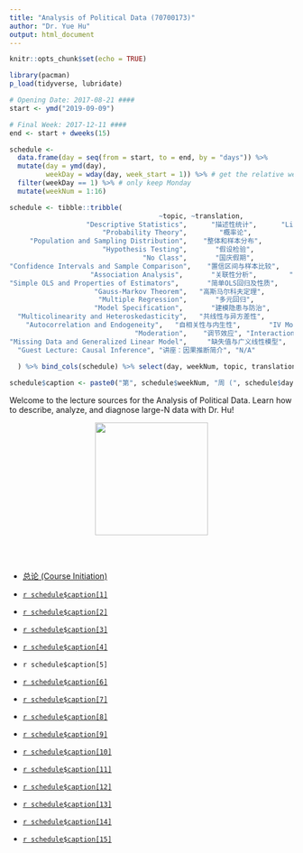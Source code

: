 ```yaml
---
title: "Analysis of Political Data (70700173)"
author: "Dr. Yue Hu"
output: html_document
---
```


```r
knitr::opts_chunk$set(echo = TRUE)
```

```r
library(pacman)
p_load(tidyverse, lubridate)

# Opening Date: 2017-08-21 ####
start <- ymd("2019-09-09")

# Final Week: 2017-12-11 ####
end <- start + dweeks(15)

schedule <-
  data.frame(day = seq(from = start, to = end, by = "days")) %>%
  mutate(day = ymd(day),
         weekDay = wday(day, week_start = 1)) %>% # get the relative week number
  filter(weekDay == 1) %>% # only keep Monday
  mutate(weekNum = 1:16)

schedule <- tibble::tribble(
                                     ~topic, ~translation,                  ~lab,
                   "Descriptive Statistics",      "描述性统计",      "Linear Algebra and Calculus",
                       "Probability Theory",        "概率论",            "Intro to R",
     "Population and Sampling Distribution",    "整体和样本分布",          "Rmarkdown",
                       "Hypothesis Testing",       "假设检验",          "Data Input and Recoding",
                                 "No Class",       "国庆假期",              "(SKIP)",
"Confidence Intervals and Sample Comparison",    "置信区间与样本比较",        "Data Manipulation (`tidyverse`)",
                    "Association Analysis",       "关联性分析",        "Simulation",
"Simple OLS and Properties of Estimators",       "简单OLS回归及性质",        "Hypothesis Test",
                     "Gauss-Markov Theorem",   "高斯马尔科夫定理",                 "OLS",
                      "Multiple Regression",       "多元回归",                 "OLS Visualization",
                     "Model Specification",       "建模隐患与防治",           "Diagnosis",
  "Multicolinearity and Heteroskedasticity",   "共线性与异方差性",       "Fixed Effect and Visualization",
    "Autocorrelation and Endogeneity",   "自相关性与内生性",       "IV Model",
                               "Moderation",    "调节效应", "Interaction and Visualization",
"Missing Data and Generalized Linear Model",     "缺失值与广义线性模型",                 "Multiple Imputations",
  "Guest Lecture: Causal Inference", "讲座：因果推断简介", "N/A"
  
  ) %>% bind_cols(schedule) %>% select(day, weekNum, topic, translation, lab)

schedule$caption <- paste0("第", schedule$weekNum, "周 (", schedule$day, "): ", schedule$translation, " (", schedule$topic, ")")
```

Welcome to the lecture sources for the Analysis of Political Data.
Learn how to describe, analyze, and diagnose large-N data with Dr. Hu!

<center><img src="images/goodluck.gif" height="200"/></center>

<br><br>


* <a href="/slides_gh/slides/courses/analysisOfPoliticalData/01_courseIntro.html">总论 (Course Initiation)</a>

* <a href="/slides_gh/slides/courses/analysisOfPoliticalData/02_descriptiveStats.html">`r schedule$caption[1]`</a>

* <a href="/slides_gh/slides/courses/analysisOfPoliticalData/03_probability.html">`r schedule$caption[2]`</a>

* <a href="/slides_gh/slides/courses/analysisOfPoliticalData/04_distribution.html">`r schedule$caption[3]`</a>

* <a href="/slides_gh/slides/courses/analysisOfPoliticalData/05_hypothesis.html">`r schedule$caption[4]`</a>

* `r schedule$caption[5]`

* <a href="/slides_gh/slides/courses/analysisOfPoliticalData/06_ciSample.html">`r schedule$caption[6]`</a>

* <a href="/slides_gh/slides/courses/analysisOfPoliticalData/07_association.html">`r schedule$caption[7]`</a>

* <a href="/slides_gh/slides/courses/analysisOfPoliticalData/08_simpleOLS.html">`r schedule$caption[8]`</a>

* <a href="/slides_gh/slides/courses/analysisOfPoliticalData/09_assumptions.html">`r schedule$caption[9]`</a>

* <a href="/slides_gh/slides/courses/analysisOfPoliticalData/10_multipleRegression.html">`r schedule$caption[10]`</a>

* <a href="/slides_gh/slides/courses/analysisOfPoliticalData/11_specification.html">`r schedule$caption[11]`</a>

* <a href="/slides_gh/slides/courses/analysisOfPoliticalData/12_multiHeter.html">`r schedule$caption[12]`</a>

* <a href="/slides_gh/slides/courses/analysisOfPoliticalData/13_autoEndo.html">`r schedule$caption[13]`</a>

* <a href="/slides_gh/slides/courses/analysisOfPoliticalData/14_moderation.html">`r schedule$caption[14]`</a>

* <a href="/slides_gh/slides/courses/analysisOfPoliticalData/15_logitMissing.html">`r schedule$caption[15]`</a>
